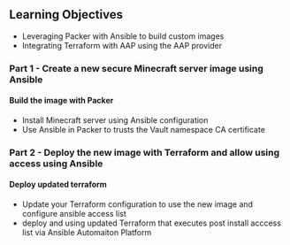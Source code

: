 # 

## Learning Objectives

* Leveraging Packer with Ansible to build custom images
* Integrating Terraform with AAP using the AAP provider

### Part 1 - Create a new secure Minecraft server image using Ansible

#### Build the image with Packer
* Install Minecraft server using Ansible configuration
* Use Ansible in Packer to trusts the Vault namespace CA certificate

### Part 2 - Deploy the new image with Terraform and allow using access using Ansible

#### Deploy updated terraform 
* Update your Terraform configuration to use the new image and configure ansible access list
* deploy and using updated Terraform that executes post install acccess list via Ansible Automaiton Platform